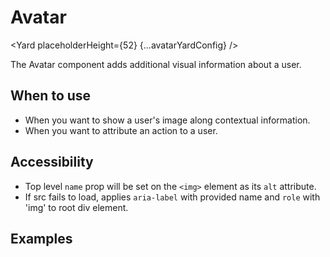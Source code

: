 <!--
Copyright (c) Uber Technologies, Inc.

This source code is licensed under the MIT license found in the
LICENSE file in the root directory of this source tree.
-->





<SEO
  description="The Avatar component adds additional visual information about a user."
  keywords="avatar, react avatar, react user info"
/>


# Avatar

<Yard placeholderHeight={52} {...avatarYardConfig} />

The Avatar component adds additional visual information about a user.

## When to use

- When you want to show a user's image along contextual information.
- When you want to attribute an action to a user.

## Accessibility

- Top level `name` prop will be set on the `<img>` element as its `alt` attribute.
- If src fails to load, applies `aria-label` with provided name and `role` with 'img' to root div element.

## Examples

<Example title="Avatar with available sizes" path="avatar/sizes.tsx">
  <Sizes />
</Example>

<Example title="Avatar with error fallback" path="avatar/error.tsx">
  <Error />
</Example>

<Example title="Avatar with initials" path="avatar/initials.tsx">
  <Initials />
</Example>

<Example title="Avatar with example overrides" path="avatar/override.tsx">
  <Override />
</Example>

<Exports component={AvatarExports} title="Avatar exports" path="baseui/avatar" />
